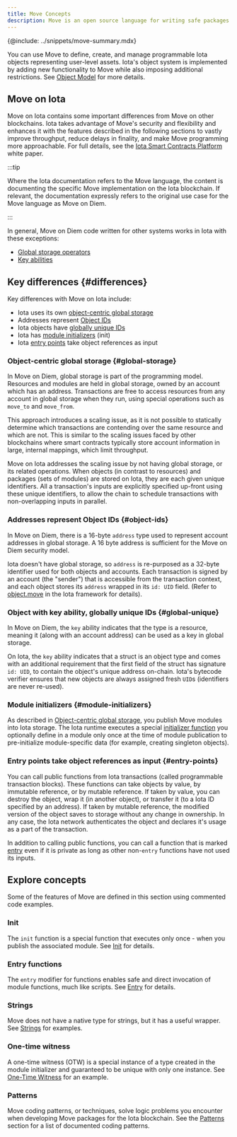 ```yaml
---
title: Move Concepts
description: Move is an open source language for writing safe packages to manipulate on-chain objects
---
```


{@include: ../snippets/move-summary.mdx}

You can use Move to define, create, and manage programmable Iota objects representing user-level assets. Iota's object system is implemented by adding new functionality to Move while also imposing additional restrictions. See [Object Model](./object-model.mdx) for more details.

## Move on Iota


Move on Iota contains some important differences from Move on other blockchains. Iota takes advantage of Move's security and flexibility and enhances it with the features described in the following sections to vastly improve throughput, reduce delays in finality, and make Move programming more approachable. For full details, see the [Iota Smart Contracts Platform](/doc/iota.pdf) white paper.


:::tip

Where the Iota documentation refers to the Move language, the content is documenting the specific Move implementation on the Iota blockchain. If relevant, the documentation expressly refers to the original use case for the Move language as Move on Diem.

:::

In general, Move on Diem code written for other systems works in Iota with these exceptions:

- [Global storage operators](https://move-language.github.io/move/global-storage-operators.html)
- [Key abilities](https://github.com/move-language/move/blob/main/language/documentation/book/src/abilities.md)

## Key differences {#differences}

Key differences with Move on Iota include:

- Iota uses its own [object-centric global storage](#global-storage)
- Addresses represent [Object IDs](#object-ids)
- Iota objects have [globally unique IDs](#global-unique)
- Iota has [module initializers](#module-initializers) (init)
- Iota [entry points](#entry-points) take object references as input

### Object-centric global storage {#global-storage}

In Move on Diem, global storage is part of the programming model. Resources and modules are held in global storage, owned by an account which has an address. Transactions are free to access resources from any account in global storage when they run, using special operations such as `move_to` and `move_from`.

This approach introduces a scaling issue, as it is not possible to statically determine which transactions are contending over the same resource and which are not.  This is similar to the scaling issues faced by other blockchains where smart contracts typically store account information in large, internal mappings, which limit throughput.

Move on Iota addresses the scaling issue by not having global storage, or its related operations. When objects (in contrast to resources) and packages (sets of modules) are stored on Iota, they are each given unique identifiers.  All a transaction's inputs are explicitly specified up-front using these unique identifiers, to allow the chain to schedule transactions with non-overlapping inputs in parallel.

### Addresses represent Object IDs {#object-ids}

In Move on Diem, there is a 16-byte `address` type used to represent account addresses in global storage. A 16 byte address is sufficient for the Move on Diem security model.

Iota doesn't have global storage, so `address` is re-purposed as a 32-byte identifier used for both objects and accounts. Each transaction is signed by an account (the "sender") that is accessible from the transaction context, and each object stores its `address` wrapped in its `id: UID` field. (Refer to [object.move](https://github.com/iotaledger/kinesis/tree/main/crates/iota-framework/packages/iota-framework/sources/object.move) in the Iota framework for details).

### Object with key ability, globally unique IDs {#global-unique}

In Move on Diem, the `key` ability indicates that the type is a resource, meaning it (along with an account address) can be used as a key in global storage.

On Iota, the `key` ability indicates that a struct is an object type and comes with an additional requirement that the first field of the struct has signature `id: UID`, to contain the object's unique address on-chain. Iota's bytecode verifier ensures that new objects are always assigned fresh `UID`s (identifiers are never re-used).

### Module initializers {#module-initializers}

As described in [Object-centric global storage](#global-storage), you publish Move modules into Iota storage. The Iota runtime executes a special [initializer function](./iota-move-concepts/init.mdx) you optionally define in a module only once at the time of module publication to pre-initialize module-specific data (for example, creating singleton objects).

### Entry points take object references as input {#entry-points}

You can call public functions from Iota transactions (called programmable transaction blocks). These functions can take objects by value, by immutable reference, or by mutable reference. If taken by value, you can destroy the object, wrap it (in another object), or transfer it (to a Iota ID specified by an address). If taken by mutable reference, the modified version of the object saves to storage without any change in ownership. In any case, the Iota network authenticates the object and declares it's usage as a part of the transaction.

In addition to calling public functions, you can call a function that is marked [entry](./iota-move-concepts/entry-functions.mdx) even if it is private as long as other non-`entry` functions have not used its inputs.


## Explore concepts

Some of the features of Move are defined in this section using commented code examples.

### Init

The `init` function is a special function that executes only once - when you publish the associated module. See [Init](./iota-move-concepts/init.mdx) for details.

### Entry functions

The `entry` modifier for functions enables safe and direct invocation of module functions, much like scripts. See [Entry](./iota-move-concepts/entry-functions.mdx) for details.

### Strings

Move does not have a native type for strings, but it has a useful wrapper. See [Strings](./iota-move-concepts/strings.mdx) for examples.

### One-time witness

A one-time witness (OTW) is a special instance of a type created in the module initializer and guaranteed to be unique with only one instance. See [One-Time Witness](./iota-move-concepts/one-time-witness.mdx) for an example.

### Patterns

Move coding patterns, or techniques, solve logic problems you encounter when developing Move packages for the Iota blockchain. See the [Patterns](./iota-move-concepts/patterns.mdx) section for a list of documented coding patterns.
